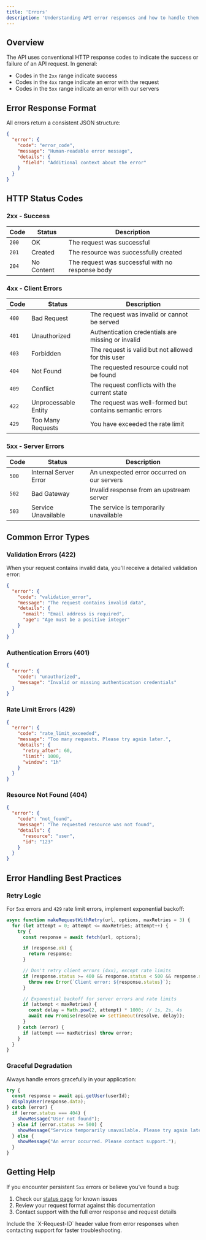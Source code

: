 ```yaml
---
title: 'Errors'
description: 'Understanding API error responses and how to handle them'
---
```


## Overview

The API uses conventional HTTP response codes to indicate the success or failure of an API request. In general:
- Codes in the `2xx` range indicate success
- Codes in the `4xx` range indicate an error with the request
- Codes in the `5xx` range indicate an error with our servers

## Error Response Format

All errors return a consistent JSON structure:

```json
{
  "error": {
    "code": "error_code",
    "message": "Human-readable error message",
    "details": {
      "field": "Additional context about the error"
    }
  }
}
```

## HTTP Status Codes

### 2xx - Success
| Code | Status | Description |
|------|--------|-------------|
| `200` | OK | The request was successful |
| `201` | Created | The resource was successfully created |
| `204` | No Content | The request was successful with no response body |

### 4xx - Client Errors
| Code | Status | Description |
|------|--------|-------------|
| `400` | Bad Request | The request was invalid or cannot be served |
| `401` | Unauthorized | Authentication credentials are missing or invalid |
| `403` | Forbidden | The request is valid but not allowed for this user |
| `404` | Not Found | The requested resource could not be found |
| `409` | Conflict | The request conflicts with the current state |
| `422` | Unprocessable Entity | The request was well-formed but contains semantic errors |
| `429` | Too Many Requests | You have exceeded the rate limit |

### 5xx - Server Errors
| Code | Status | Description |
|------|--------|-------------|
| `500` | Internal Server Error | An unexpected error occurred on our servers |
| `502` | Bad Gateway | Invalid response from an upstream server |
| `503` | Service Unavailable | The service is temporarily unavailable |

## Common Error Types

### Validation Errors (422)

When your request contains invalid data, you'll receive a detailed validation error:

```json
{
  "error": {
    "code": "validation_error",
    "message": "The request contains invalid data",
    "details": {
      "email": "Email address is required",
      "age": "Age must be a positive integer"
    }
  }
}
```

### Authentication Errors (401)

```json
{
  "error": {
    "code": "unauthorized",
    "message": "Invalid or missing authentication credentials"
  }
}
```

### Rate Limit Errors (429)

```json
{
  "error": {
    "code": "rate_limit_exceeded",
    "message": "Too many requests. Please try again later.",
    "details": {
      "retry_after": 60,
      "limit": 1000,
      "window": "1h"
    }
  }
}
```

### Resource Not Found (404)

```json
{
  "error": {
    "code": "not_found",
    "message": "The requested resource was not found",
    "details": {
      "resource": "user",
      "id": "123"
    }
  }
}
```

## Error Handling Best Practices

### Retry Logic

For `5xx` errors and `429` rate limit errors, implement exponential backoff:

```javascript
async function makeRequestWithRetry(url, options, maxRetries = 3) {
  for (let attempt = 0; attempt <= maxRetries; attempt++) {
    try {
      const response = await fetch(url, options);

      if (response.ok) {
        return response;
      }

      // Don't retry client errors (4xx), except rate limits
      if (response.status >= 400 && response.status < 500 && response.status !== 429) {
        throw new Error(`Client error: ${response.status}`);
      }

      // Exponential backoff for server errors and rate limits
      if (attempt < maxRetries) {
        const delay = Math.pow(2, attempt) * 1000; // 1s, 2s, 4s
        await new Promise(resolve => setTimeout(resolve, delay));
      }
    } catch (error) {
      if (attempt === maxRetries) throw error;
    }
  }
}
```

### Graceful Degradation

Always handle errors gracefully in your application:

```javascript
try {
  const response = await api.getUser(userId);
  displayUser(response.data);
} catch (error) {
  if (error.status === 404) {
    showMessage("User not found");
  } else if (error.status >= 500) {
    showMessage("Service temporarily unavailable. Please try again later.");
  } else {
    showMessage("An error occurred. Please contact support.");
  }
}
```

## Getting Help

If you encounter persistent `5xx` errors or believe you've found a bug:

1. Check our [status page](https://status.example.com) for known issues
2. Review your request format against this documentation
3. Contact support with the full error response and request details

<Note>
Include the `X-Request-ID` header value from error responses when contacting support for faster troubleshooting.
</Note>